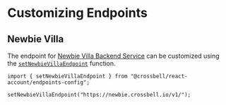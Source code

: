 # Customizing Endpoints

## Newbie Villa

The endpoint for [Newbie Villa Backend Service](https://github.com/Crossbell-Box/newbie-villa) can be customized using the [`setNewbieVillaEndpoint`](https://github.com/Crossbell-Box/crossbell-universe/blob/78b980cf7748303131f90b01a0fbd972c5076964/packages/react-account/src/endpoints-config.ts#L17) function.

```tsx filename="app.tsx"
import { setNewbieVillaEndpoint } from "@crossbell/react-account/endpoints-config";

setNewbieVillaEndpoint("https://newbie.crossbell.io/v1/");
```
